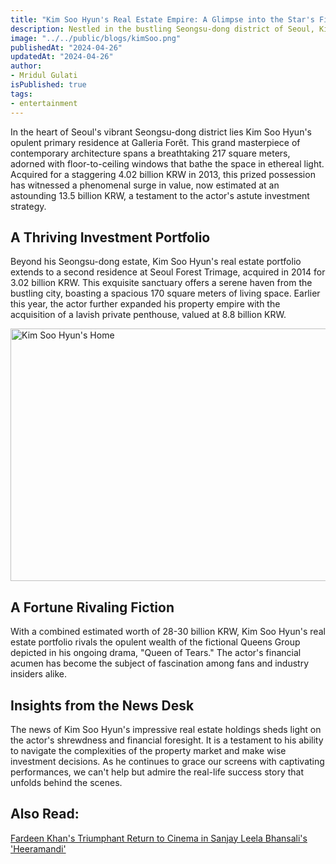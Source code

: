 ```yaml
---
title: "Kim Soo Hyun's Real Estate Empire: A Glimpse into the Star's Financial Realm The Actor's Lavish Abode"
description: Nestled in the bustling Seongsu-dong district of Seoul, Kim Soo Hyun's primary residence at Galleria Forêt stands as a pinnacle of luxury and architectural grandeur. Spanning an impressive 217 square meters, this home features floor-to-ceiling windows that invite an abundance of natural light, highlighting the sleek, modern design. Purchased in 2013 for 4.02 billion KRW, the property's value has since skyrocketed to an estimated 13.5 billion KRW, showcasing Kim's savvy investment skills.
image: "../../public/blogs/kimSoo.png"
publishedAt: "2024-04-26"
updatedAt: "2024-04-26"
author: 
- Mridul Gulati
isPublished: true
tags: 
- entertainment
---
```


In the heart of Seoul's vibrant Seongsu-dong district lies Kim Soo Hyun's opulent primary residence at Galleria Forêt. This grand masterpiece of contemporary architecture spans a breathtaking 217 square meters, adorned with floor-to-ceiling windows that bathe the space in ethereal light. Acquired for a staggering 4.02 billion KRW in 2013, this prized possession has witnessed a phenomenal surge in value, now estimated at an astounding 13.5 billion KRW, a testament to the actor's astute investment strategy.

## A Thriving Investment Portfolio

Beyond his Seongsu-dong estate, Kim Soo Hyun's real estate portfolio extends to a second residence at Seoul Forest Trimage, acquired in 2014 for 3.02 billion KRW. This exquisite sanctuary offers a serene haven from the bustling city, boasting a spacious 170 square meters of living space. Earlier this year, the actor further expanded his property empire with the acquisition of a lavish private penthouse, valued at 8.8 billion KRW.

<Image
  src="/blogs/home-kim.png"
  width="718"
  height="404"
  alt="Kim Soo Hyun's Home"
  sizes="100vw"
/>

## A Fortune Rivaling Fiction

With a combined estimated worth of 28-30 billion KRW, Kim Soo Hyun's real estate portfolio rivals the opulent wealth of the fictional Queens Group depicted in his ongoing drama, "Queen of Tears." The actor's financial acumen has become the subject of fascination among fans and industry insiders alike.

## Insights from the News Desk

The news of Kim Soo Hyun's impressive real estate holdings sheds light on the actor's shrewdness and financial foresight. It is a testament to his ability to navigate the complexities of the property market and make wise investment decisions. As he continues to grace our screens with captivating performances, we can't help but admire the real-life success story that unfolds behind the scenes.

## Also Read: 

[Fardeen Khan's Triumphant Return to Cinema in Sanjay Leela Bhansali's 'Heeramandi'](https://onlinekhabri.com/blog/content/content/fardeen-khans-return-heeramandi)